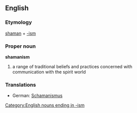 {{wikipedia}}
==English==
===Etymology===
[[shaman]] + [[-ism]]
===Proper noun===
'''shamanism'''
# a range of traditional beliefs and practices concerned with communication with the spirit world
===Translations===
*German: [[Schamanismus]] {{m}}
[[Category:English nouns ending in -ism]]